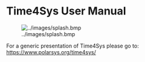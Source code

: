 = Time4Sys User Manual =            

[[Image:../images/splash.bmp]]

For a generic presentation of Time4Sys please go to: https://www.polarsys.org/time4sys/ 
